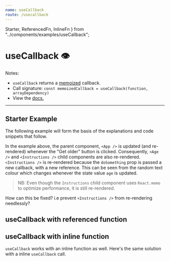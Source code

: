```yaml
---
name: useCallback
route: /usecallback
---
```


  Starter,
  ReferencedFn,
  InlineFn
} from "../components/examples/useCallback";

# useCallback 👁

Notes:
 - `useCallback` returns a [memoized](https://en.wikipedia.org/wiki/Memoization) callback. 
 - Call signature: `const memoizedCallback = useCallback(function, arrayDependency)`
 -  View the [docs.](https://reactjs.org/docs/hooks-reference.html#usecallback)
--- 

## Starter Example
The following example will form the basis of the explanations and code snippets that follow.

<Editor noInline code={Starter} />

In the example above, the parent component, `<App />` is updated (and re-rendered) whenever the "Get older" button is clicked.
Consequently, `<Age />` and `<Instructions />` child components are also re-rendered. `<Instructions />` is re-rendered because the `doSomething` prop is passed a
new callback, with a new reference. This can be seen from the random text colour which changes whenever the state value `age` is updated.

> NB: Even though the `Instructions` child component uses `React.memo` to optimize performance, it is still re-rendered.

How can this be fixed? i.e prevent `<Instructions />` from re-rendering needlessly?

## useCallback with referenced function

<Editor noInline code={ReferencedFn} />

## useCallback with inline function
`useCallback` works with an inline function as well. Here's the same solution with a inline `useCallback` call.

<Editor noInline code={InlineFn} />

